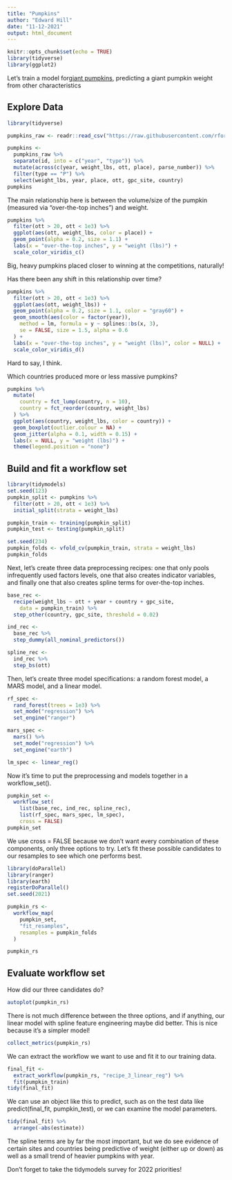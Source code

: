 ```yaml
---
title: "Pumpkins"
author: "Edward Hill"
date: "11-12-2021"
output: html_document
---
```


```r
knitr::opts_chunk$set(echo = TRUE)
library(tidyverse)
library(ggplot2)
```

Let's train a model for[giant pumpkins](rfordatascience/tidytuesday), predicting a giant pumpkin weight from other characteristics

## Explore Data

```r
library(tidyverse)

pumpkins_raw <- readr::read_csv("https://raw.githubusercontent.com/rfordatascience/tidytuesday/master/data/2021/2021-10-19/pumpkins.csv")

pumpkins <-
  pumpkins_raw %>%
  separate(id, into = c("year", "type")) %>%
  mutate(across(c(year, weight_lbs, ott, place), parse_number)) %>%
  filter(type == "P") %>%
  select(weight_lbs, year, place, ott, gpc_site, country)
pumpkins
```

The main relationship here is between the volume/size of the pumpkin (measured via “over-the-top inches”) and weight.

```r
pumpkins %>%
  filter(ott > 20, ott < 1e3) %>%
  ggplot(aes(ott, weight_lbs, color = place)) +
  geom_point(alpha = 0.2, size = 1.1) +
  labs(x = "over-the-top inches", y = "weight (lbs)") +
  scale_color_viridis_c()
```

Big, heavy pumpkins placed closer to winning at the competitions, naturally!

Has there been any shift in this relationship over time?

```r
pumpkins %>%
  filter(ott > 20, ott < 1e3) %>%
  ggplot(aes(ott, weight_lbs)) +
  geom_point(alpha = 0.2, size = 1.1, color = "gray60") +
  geom_smooth(aes(color = factor(year)),
    method = lm, formula = y ~ splines::bs(x, 3),
    se = FALSE, size = 1.5, alpha = 0.6
  ) +
  labs(x = "over-the-top inches", y = "weight (lbs)", color = NULL) +
  scale_color_viridis_d()
```

Hard to say, I think.

Which countries produced more or less massive pumpkins?

```r
pumpkins %>%
  mutate(
    country = fct_lump(country, n = 10),
    country = fct_reorder(country, weight_lbs)
  ) %>%
  ggplot(aes(country, weight_lbs, color = country)) +
  geom_boxplot(outlier.colour = NA) +
  geom_jitter(alpha = 0.1, width = 0.15) +
  labs(x = NULL, y = "weight (lbs)") +
  theme(legend.position = "none")
```

## Build and fit a workflow set

```r
library(tidymodels)
set.seed(123)
pumpkin_split <- pumpkins %>%
  filter(ott > 20, ott < 1e3) %>%
  initial_split(strata = weight_lbs)

pumpkin_train <- training(pumpkin_split)
pumpkin_test <- testing(pumpkin_split)

set.seed(234)
pumpkin_folds <- vfold_cv(pumpkin_train, strata = weight_lbs)
pumpkin_folds
```

Next, let’s create three data preprocessing recipes: one that only pools infrequently used factors levels, one that also creates indicator variables, and finally one that also creates spline terms for over-the-top inches.

```r
base_rec <-
  recipe(weight_lbs ~ ott + year + country + gpc_site,
    data = pumpkin_train) %>%
  step_other(country, gpc_site, threshold = 0.02)

ind_rec <-
  base_rec %>%
  step_dummy(all_nominal_predictors())

spline_rec <-
  ind_rec %>%
  step_bs(ott)
```

Then, let’s create three model specifications: a random forest model, a MARS model, and a linear model.

```r
rf_spec <-
  rand_forest(trees = 1e3) %>%
  set_mode("regression") %>%
  set_engine("ranger")

mars_spec <-
  mars() %>%
  set_mode("regression") %>%
  set_engine("earth")

lm_spec <- linear_reg()
```

Now it’s time to put the preprocessing and models together in a workflow_set().

```r
pumpkin_set <-
  workflow_set(
    list(base_rec, ind_rec, spline_rec),
    list(rf_spec, mars_spec, lm_spec),
    cross = FALSE)
pumpkin_set

```

We use cross = FALSE because we don’t want every combination of these components, only three options to try. Let’s fit these possible candidates to our resamples to see which one performs best.

```r
library(doParallel)
library(ranger)
library(earth)
registerDoParallel()
set.seed(2021)

pumpkin_rs <-
  workflow_map(
    pumpkin_set,
    "fit_resamples",
    resamples = pumpkin_folds
  )

pumpkin_rs
```


## Evaluate workflow set

How did our three candidates do?

```r
autoplot(pumpkin_rs)
```

There is not much difference between the three options, and if anything, our linear model with spline feature engineering maybe did better. This is nice because it’s a simpler model!

```r
collect_metrics(pumpkin_rs)
```

We can extract the workflow we want to use and fit it to our training data.

```r
final_fit <-
  extract_workflow(pumpkin_rs, "recipe_3_linear_reg") %>%
  fit(pumpkin_train)
tidy(final_fit)
```

We can use an object like this to predict, such as on the test data like predict(final_fit, pumpkin_test), or we can examine the model parameters.

```r
tidy(final_fit) %>%
  arrange(-abs(estimate))
```

The spline terms are by far the most important, but we do see evidence of certain sites and countries being predictive of weight (either up or down) as well as a small trend of heavier pumpkins with year.

Don’t forget to take the tidymodels survey for 2022 priorities!





